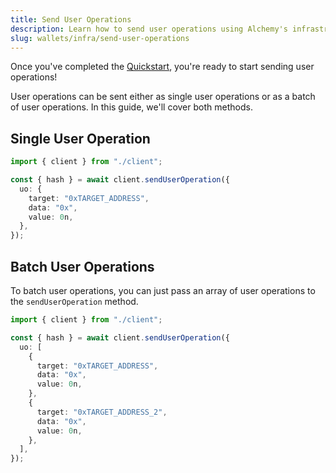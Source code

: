 ```yaml
---
title: Send User Operations
description: Learn how to send user operations using Alchemy's infrastructure
slug: wallets/infra/send-user-operations
---
```


Once you've completed the [Quickstart](/wallets/infra/quickstart), you're ready to start sending user operations!

User operations can be sent either as single user operations or as a batch of user operations. In this guide, we'll cover both methods.

## Single User Operation

<CodeBlocks>

```ts twoslash [example.ts]
import { client } from "./client";

const { hash } = await client.sendUserOperation({
  uo: {
    target: "0xTARGET_ADDRESS",
    data: "0x",
    value: 0n,
  },
});
```

<Markdown src="../../shared/infra/client.mdx" />

</CodeBlocks>

## Batch User Operations

To batch user operations, you can just pass an array of user operations to the `sendUserOperation` method.

<CodeBlocks>

```ts twoslash [example.ts]
import { client } from "./client";

const { hash } = await client.sendUserOperation({
  uo: [
    {
      target: "0xTARGET_ADDRESS",
      data: "0x",
      value: 0n,
    },
    {
      target: "0xTARGET_ADDRESS_2",
      data: "0x",
      value: 0n,
    },
  ],
});
```

<Markdown src="../../shared/infra/client.mdx" />

</CodeBlocks>
